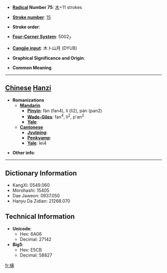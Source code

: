 * '''[[Wiktionary:Chinese radical index| Radical]] Number 75''': [[Wiktionary:Chinese radical index 木|木]]+11 strokes

* '''[[Wiktionary:Chinese total strokes index|Stroke number]]''': [[Wiktionary:Chinese total strokes index 15|15]]

* '''Stroke order''': 

* '''[[Wiktionary:Chinese four corner index|Four-Corner System]]''': 5002<sub>7</sub>

* '''[[Wiktionary:Chinese Cangjie index|Cangjie input]]''': 木卜山月 (DYUB)

* '''Graphical Significance and Origin''': 

* '''Common Meaning'''

----

== [[Chinese]] [[Hanzi]] ==

* '''Romanizations'''
** '''[[Mandarin]]'''
*** '''[[Pinyin]]''': fàn (fan4), lí (li2), pán (pan2)
*** '''[[Wade-Giles]]''': fan<sup>4</sup>, li<sup>2</sup>, p'an<sup>2</sup>
*** '''[[Yale]]''': 
** '''[[Cantonese]]'''
*** '''[[Jyutping]]''':
*** '''[[Penkyamp]]''': 
*** '''[[Yale]]''': lei4

* '''Other info''': 

----

== Dictionary Information ==

* KangXi: 0549.060
* Morohashi: 15405
* Dae Jaweon: 0937.050
* Hanyu Da Zidian: 21268.070

== Technical Information ==

* '''Unicode''':
** Hex: 6A06
** Decimal: 27142
* '''Big5''':
** Hex: E5CB
** Decimal: 58827

[[fr:樆]]